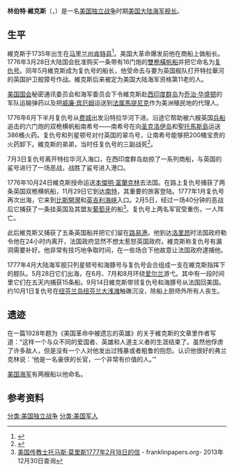 '''林伯特·維克斯'''（{{lang|en|Lambert Wickes}}，{{bd|1735年||1777年|10月1日}}）是一名[[美国独立战争|美国独立战争]]时期[[美国大陆海军|美国大陆海军]][[舰长|舰长]]。

==生平==
維克斯于1735年出生在[[马里兰州|马里兰州]][[肯特县_(马里兰州)|肯特县]]<ref>{{cite web|title=Wickliffe|url=http://www.hmdb.org/marker.asp?marker=3076|publisher=Historical Marker Database|access-date=2013-12-29|archive-date=2017-10-01|archive-url=https://web.archive.org/web/20171001074605/https://www.hmdb.org/marker.asp?marker=3076|dead-url=no}}</ref>。美国大革命爆发前他在商船上做船长。1776年3月28日大陆国会批准购买一条带有16门炮的[[雙桅橫帆船|雙桅橫帆船]]并把它命名为[[复仇号|复仇号]]。同年5月維克斯成为复仇号的船长，他受命去与要为英国舰队打开特拉華河的英国护卫舰獐号作战。維克斯后来被定为美国大陆海军资格第11老的人。

[[美国国会|美国国会]]秘密通讯委员会和海军委员会下令維克斯赴[[西印度群岛|西印度群岛]]为[[乔治·华盛顿|乔治·华盛顿]]的军队运输弹药以及把[[威廉·宾厄姆|威廉·宾厄姆]]运送到[[法国|法属]][[馬提尼克|馬提尼克]]作为美洲殖民地的代理人。

1776年6月下半月复仇号从[[费城|费城]]出发沿特拉华河下进。沿途它帮助被六艘英国[[兵船|兵船]]追击的六门炮的双桅横帆船南希号——南希号在向[[圣克洛伊岛|圣克洛伊岛]]和[[聖托馬斯島_(美屬維爾京群島)|聖托馬斯島]]运送386桶火药。复仇号和列星顿号对付英国的翠鸟号，让南希号能够把200桶宝贵的火药卸下。維克斯的弟弟，当时任复仇号的三副战死<ref name=wwch>{{cite web|title=The Battle of Turtle Gut Inlet|url=http://www.cresthistory.org/turtlegut.php|publisher=Wildwood Crest Historical Society|access-date=2013-12-29|archive-date=2021-03-21|archive-url=https://web.archive.org/web/20210321054951/https://cresthistory.org/turtlegut.php|dead-url=no}}</ref>。

7月3日复仇号离开特拉华河入海口，在西印度群岛劫掠了一系列商船，与英国的鲨号进行了一场恶战，战胜了鲨号进入港口。

1776年10月24日維克斯授命运送[[本傑明·富蘭克林|本傑明·富蘭克林]]去法国。在路上复仇号捕获了两条英国双桅横帆船，11月29日它到达[[南特|南特]]，其重要的旅客登陆。1777年1月复仇号再次出海，它来到[[比斯開灣|比斯開灣]]和[[英吉利海峡|英吉利海峡]]入口。2月5日，经过一场40分钟的恶战后它捕获了一条挂英国及其盟友[[葡萄牙|葡萄牙]]的船<ref>[http://franklinpapers.org/franklin/yale?vol=23&page=344a&rqs=149&rqs=158 美国传教士托马斯·莫里斯1777年2月18日的信] {{Wayback|url=http://franklinpapers.org/franklin/yale?vol=23&page=344a&rqs=149&rqs=158 |date=20180306083243 }}- franklinpapers.org- 2013年12月30日查询</ref>。复仇号上两名军官受重伤，一人阵亡。

此后維克斯又捕获了五条英国船并把它们留在[[路易港|路易港]]。他到达[[洛里昂|洛里昂]]时法国政府勒令他在24小时内离开，法国政府显然不想太惹怒英国政府。維克斯称复仇号有漏洞需要补好。他非常有技巧地争取时间，在一些场合下他故意让法国政府逮捕他。

1777年4月大陆海军舰只列星顿号和海豚号与复仇号会合组成一支在維克斯指挥下的舰队。5月28日它们出海，在6月、7月和8月环绕[[爱尔兰|爱尔兰]]游弋。其中有一段时间里它们在五天内捕获15条船。9月14日維克斯带领复仇号和海豚号从法国回美国。约10月1日复仇号在[[纽芬兰岛|纽芬兰岛]][[纽芬兰大浅滩|纽芬兰大浅滩]]触礁沉没，除船上厨师外所有人丧生。

==遗迹==
在一篇1928年题为《美国革命中被遗忘的英雄》的关于維克斯的文章里作者写道：“这样一个与众不同的爱国者、英雄和人道主义者的生涯结束了。虽然他俘虏了许多敌人，但是没有一个人对他发出过残暴或者粗鲁的抱怨。认识他很好的弗兰克林说：‘他是一名豪侠的长官，一个非常有价值的人。’”

[[美国海军|美国海军]]有两艘船以他命名。

==参考资料==
{{reflist}}

[[分类:美国独立战争|分类:美国独立战争]]
[[分类:美国军人|分类:美国军人]]{{Authority control}}